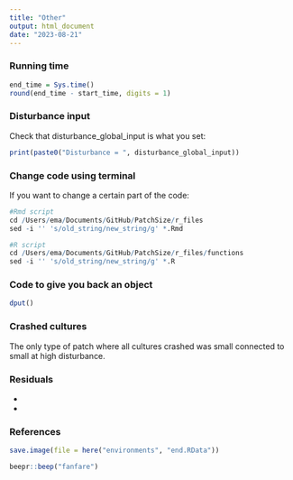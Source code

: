 ```yaml
---
title: "Other"
output: html_document
date: "2023-08-21"
---
```


### Running time

```r
end_time = Sys.time()
round(end_time - start_time, digits = 1)
```

### Disturbance input

Check that disturbance_global_input is what you set:

```r
print(paste0("Disturbance = ", disturbance_global_input))
```

### Change code using terminal

If you want to change a certain part of the code:

```r
#Rmd script
cd /Users/ema/Documents/GitHub/PatchSize/r_files
sed -i '' 's/old_string/new_string/g' *.Rmd

#R script
cd /Users/ema/Documents/GitHub/PatchSize/r_files/functions
sed -i '' 's/old_string/new_string/g' *.R
```

### Code to give you back an object

```r
dput()
```

### Crashed cultures

The only type of patch where all cultures crashed was small connected to small at high disturbance.

### Residuals

-   

-   

### References

```r
save.image(file = here("environments", "end.RData"))
```

```r
beepr::beep("fanfare")
```
